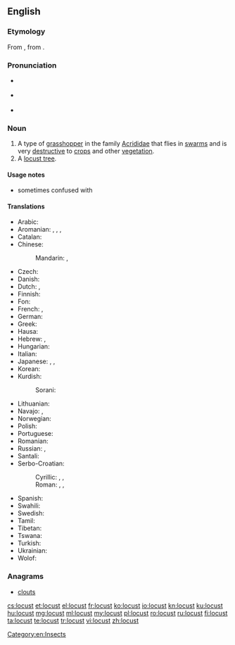==English==
{{wikipedia}}

===Etymology===
From {{etyl|fro|en}} {{term|langouste|lang=fro}}, from {{etyl|la|en}} {{term|locusta||locust, crustacean, lobster|lang=la}}.

===Pronunciation===
* {{a|UK}} {{IPA|/ˈləʊ.kəst/}}
* {{a|US}} {{IPA|/ˈloʊ.kəst/}}
* {{audio|en-us-locust.ogg|Audio (US)}}

===Noun===
{{en-noun}}

# A type of [[grasshopper]] in the family [[Acrididae]] that flies in [[swarm]]s and is very [[destructive]] to [[crop]]s and other [[vegetation]].
# A [[locust tree]].

====Usage notes====
* sometimes confused with {{term|locus|lang=en}}

====Translations====
{{trans-top|type of grasshopper}}
* Arabic: {{t-|ar|جرادة|f|tr=jarāda|sc=Arab}}
* Aromanian: {{t-|rup|lãcustã|f}}, {{t-|rup|gãlãgustã|f}}, {{t-|rup|scarcaletsu}}, {{t-|rup|acridhã|f}}
* Catalan: {{t-|ca|llagosta|f}}
* Chinese:
*: Mandarin: {{t|cmn|蝗蟲|sc=Hani}}, {{t|cmn|蝗虫|tr=huángchóng|sc=Hani}}
* Czech: {{t-|cs|saranče|n}}
* Danish: {{t-|da|vandregræshoppe|c}}
* Dutch: {{t+|nl|treksprinkhaan|m}}, {{t+|nl|sprinkhaan|m}}
* Finnish: {{t+|fi|kulkusirkka}}
* Fon: {{tø|fon|gbokle}}
* French: {{t+|fr|locuste|f}}, {{t+|fr|criquet|m}}
* German: {{t+|de|Heuschrecke|f}}
* Greek: {{t+|el|ακρίδα|f}}
* Hausa: {{t-|ha|fàra}}
* Hebrew: {{t+|he|ארבה|m|alt=אַרְבֶּה}}, {{t-|he|חגב|m|alt=חָגָב}}
* Hungarian: {{t+|hu|sáska}}
* Italian: {{t-|it|locusta|f}}
* Japanese: {{t+|ja|飛蝗|tr=[[ばった]], batta|sc=Jpan}}, {{t+|ja|蝗|sc=Jpan}}, {{t-|ja|イナゴ|tr=[[いなご]], inago|sc=Jpan}}
* Korean: {{t+|ko|메뚜기|tr=mettugi|sc=Kore}}
* Kurdish:
*: Sorani: {{tø|ckb|کوله‌|sc=ku-Arab}}
{{trans-mid}}
* Lithuanian: {{t+|lt|skėrys|m}}
* Navajo: {{tø|nv|wóóneeshchʼįįdii}}, {{tø|nv|wóóneeshchʼįįdii nahachaʼígíí}}
* Norwegian: {{t-|no|gresshoppe|m}}
* Polish: {{t+|pl|szarańcza|f}}
* Portuguese: {{t+|pt|gafanhoto|m}}
* Romanian: {{t+|ro|lăcustă|f}}
* Russian: {{t+|ru|саранча|f|tr=saranča}}, {{t+|ru|саранчук|m|tr=sarančuk}}
* Santali: {{tø|sat|ᱯᱳᱦᱳ|tr=poho|sc=Olck}}
* Serbo-Croatian:
*: Cyrillic: {{t-|sh|скакавац|m|sc=Cyrl}}, {{t-|sh|цврчак|m|sc=Cyrl}}, {{t-|sh|зрикавац|m|sc=Cyrl}}
*: Roman: {{t-|sh|skakavac|m}}, {{t-|sh|cvrčak|m}}, {{t-|sh|zrikavac|m}}
* Spanish: {{t+|es|langosta|f}}
* Swahili: {{t+|sw|nzige}}
* Swedish: {{t+|sv|gräshoppa|c}}
* Tamil: {{t+|ta|வெட்டுக்கிளி|tr=vettukkili|sc=Taml}}
* Tibetan: {{t-|bo|ཚ་ག་བ་|tr=tsha-ga-pa|sc=Tibt}}
* Tswana: {{t-|tn|tsie}}
* Turkish: {{t+|tr|çekirge}}
* Ukrainian: {{t-|uk|сарана|f}}
* Wolof: {{t-|wo|njéeréer|alt=njéeréer bi}}
{{trans-bottom}}

===Anagrams===
* [[clouts#English|clouts]]

[[Category:en:Insects]]

[[cs:locust]]
[[et:locust]]
[[el:locust]]
[[fr:locust]]
[[ko:locust]]
[[io:locust]]
[[kn:locust]]
[[ku:locust]]
[[hu:locust]]
[[mg:locust]]
[[ml:locust]]
[[my:locust]]
[[pl:locust]]
[[ro:locust]]
[[ru:locust]]
[[fi:locust]]
[[ta:locust]]
[[te:locust]]
[[tr:locust]]
[[vi:locust]]
[[zh:locust]]